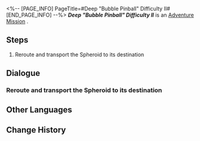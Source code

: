 <%-- [PAGE_INFO]
PageTitle=#Deep "Bubble Pinball" Difficulty II#
[END_PAGE_INFO] --%>
{{Stub|Dialogue.}}
{{Mission Infobox
|id            = 8020215
|title         = 
|image         = <!--Mission Deep "Bubble Pinball" Difficulty II.png-->
|type          = Adventure
|event_name    = 
|chapter       = 
|requirements  = 
|summary       = <!--official mission summary from Fate's Atlas-->
|characters    = Trailblazer
|startLocation = [[<!--starting world-->]] - [[<!--starting area-->]]
|world         = <!--starting world-->
|area          = <!--starting area-->
|prev          = 
|next          = 
|exp           = 
|credits       = 
|stellarJade   = 
|other         = 
}}
'''''Deep "Bubble Pinball" Difficulty II''''' is an [[Adventure Mission]]<!--in [world]-->.

==Steps==
# Reroute and transport the Spheroid to its destination

<!--
==Gameplay Notes==

--><!--
==Trial Character==

-->
==Dialogue==
{{Stub Dialogue}}
===Reroute and transport the Spheroid to its destination===
{{Mission Description|type=adventure|location=<!--to be added-->|The prison wardens have destroyed the Spheroid lane. You have to manually reroute the course to repair the lanes, or you'll never be able to reunite with your companions.}}
{{Dialogue Start}}
:{{tx}}
{{Dialogue End}}

==Other Languages==
{{Other Languages
|en   = Deep "Bubble Pinball" Difficulty II
|zhs  = 深层「气泡弹珠」难度II
|zht  = 深層「氣泡彈珠」難度II
|ja   = 深層夢境「バブルピンボール」難易度II
|ko   = 깊은 층 「버블 핀볼」 난이도 II
|es   = Burbupinball profundo, dificultad&nbsp;II
|fr   = Profondeurs&nbsp;: «&nbsp;Flipper à bulles&nbsp;» difficulté&nbsp;II
|ru   = Нижний мир: Сферомёт II
|th   = "พินบอลหรรษา" ชั้นลึก ระดับความยาก II
|vi   = "Bi Bong Bóng" Tầng Sâu - Độ Khó II
|de   = Tief „Flipperkugel“ Schwierigkeitsgrad II
|id   = "Pinball Gelembung" yang Dalam: Tingkat Kesulitan II
|pt   = "Pinball de Bolha" Profundo Dificuldade II
}}

==Change History==
{{Change History|2.0}}
